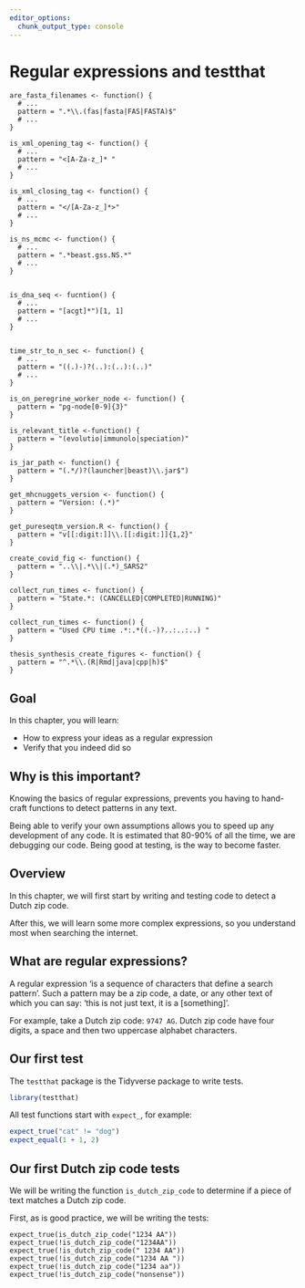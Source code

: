 ```yaml
---
editor_options: 
  chunk_output_type: console
---
```


# Regular expressions and testthat

```
are_fasta_filenames <- function() {
  # ...
  pattern = ".*\\.(fas|fasta|FAS|FASTA)$"
  # ...
}

is_xml_opening_tag <- function() {
  # ...
  pattern = "<[A-Za-z_]* "
  # ...
}

is_xml_closing_tag <- function() {
  # ...
  pattern = "</[A-Za-z_]*>"
  # ...
}

is_ns_mcmc <- function() {
  # ...
  pattern = ".*beast.gss.NS.*"
  # ...
}


is_dna_seq <- fucntion() {
  # ...
  pattern = "[acgt]*")[1, 1]
  # ...
}


time_str_to_n_sec <- function() {
  # ...
  pattern = "((.)-)?(..):(..):(..)"
  # ...
}

is_on_peregrine_worker_node <- function() {
  pattern = "pg-node[0-9]{3}"
}

is_relevant_title <-function() {
  pattern = "(evolutio|immunolo|speciation)"
}

is_jar_path <- function() {
  pattern = "(.*/)?(launcher|beast)\\.jar$")
}

get_mhcnuggets_version <- function() {
  pattern = "Version: (.*)"
}

get_pureseqtm_version.R <- function() {
  pattern = "v[[:digit:]]\\.[[:digit:]]{1,2}"
}

create_covid_fig <- function() {
  pattern = "..\\|.*\\|(.*)_SARS2"
}

collect_run_times <- function() {
  pattern = "State.*: (CANCELLED|COMPLETED|RUNNING)"
}

collect_run_times <- function() {
  pattern = "Used CPU time .*:.*((.-)?..:..:..) "
}

thesis_synthesis_create_figures <- function() {
  pattern = "^.*\\.(R|Rmd|java|cpp|h)$"
}
```

## Goal

In this chapter, you will learn:

 * How to express your ideas as a regular expression
 * Verify that you indeed did so

## Why is this important?

Knowing the basics of regular expressions, prevents you having
to hand-craft functions to detect patterns in any text.

Being able to verify your own assumptions allows you to speed
up any development of any code. It is estimated that 80-90%
of all the time, we are debugging our code. Being good at 
testing, is the way to become faster.

## Overview

In this chapter, we will first start by writing and
testing code to detect a Dutch zip code.

After this, we will learn some more complex expressions,
so you understand most when searching the internet.

## What are regular expressions?

A regular expression 'is a sequence of characters that define a 
search pattern'. Such a pattern may be a zip code, a date,
or any other text of which you can say: 'this is not just text,
it is a [something]'.

For example, take a Dutch zip code: `9747 AG`. Dutch zip
code have four digits, a space and then two uppercase 
alphabet characters.

## Our first test

The `testthat` package is the Tidyverse package to write tests.

```r
library(testthat)
```

All test functions start with `expect_`, for example:

```r
expect_true("cat" != "dog")
expect_equal(1 + 1, 2)
```

## Our first Dutch zip code tests

We will be writing the function `is_dutch_zip_code`
to determine if a piece of text matches a Dutch zip code.

First, as is good practice, we will be writing the tests:

```
expect_true(is_dutch_zip_code("1234 AA"))
expect_true(!is_dutch_zip_code("1234AA"))
expect_true(!is_dutch_zip_code(" 1234 AA"))
expect_true(!is_dutch_zip_code("1234 AA "))
expect_true(!is_dutch_zip_code("1234 aa"))
expect_true(!is_dutch_zip_code("nonsense"))
```


